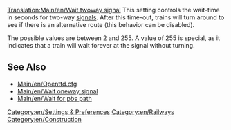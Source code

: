 [[Translation:Main/en/Wait twoway signal]]
This setting controls the wait-time in seconds for two-way [[Main/en/Signals|signals]]. After this time-out, trains will turn around to see if there is an alternative route (this behavior can be disabled).

The possible values are between 2 and 255. A value of 255 is special, as it indicates that a train will wait forever at the signal without turning.

== See Also ==

* [[Main/en/Openttd.cfg]]
* [[Main/en/Wait oneway signal]]
* [[Main/en/Wait for pbs path]]

[[Category:en/Settings & Preferences]]
[[Category:en/Railways]]
[[Category:en/Construction]]
{{en/Stub}}